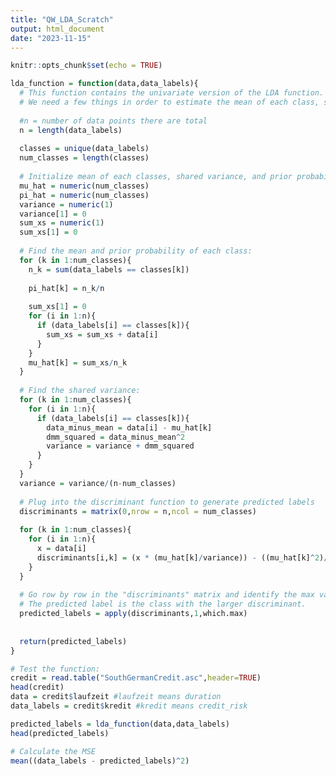 ```yaml
---
title: "QW_LDA_Scratch"
output: html_document
date: "2023-11-15"
---
```


```r
knitr::opts_chunk$set(echo = TRUE)
```

```r
lda_function = function(data,data_labels){
  # This function contains the univariate version of the LDA function.
  # We need a few things in order to estimate the mean of each class, shared variance, and prior probabilities.
  
  #n = number of data points there are total
  n = length(data_labels)
  
  classes = unique(data_labels)
  num_classes = length(classes)
  
  # Initialize mean of each classes, shared variance, and prior probabilities
  mu_hat = numeric(num_classes)
  pi_hat = numeric(num_classes)
  variance = numeric(1)
  variance[1] = 0
  sum_xs = numeric(1)
  sum_xs[1] = 0
  
  # Find the mean and prior probability of each class:
  for (k in 1:num_classes){
    n_k = sum(data_labels == classes[k])
    
    pi_hat[k] = n_k/n
    
    sum_xs[1] = 0
    for (i in 1:n){
      if (data_labels[i] == classes[k]){
        sum_xs = sum_xs + data[i]
      }
    }
    mu_hat[k] = sum_xs/n_k
  }
  
  # Find the shared variance:
  for (k in 1:num_classes){
    for (i in 1:n){
      if (data_labels[i] == classes[k]){
        data_minus_mean = data[i] - mu_hat[k]
        dmm_squared = data_minus_mean^2
        variance = variance + dmm_squared
      }
    }
  }
  variance = variance/(n-num_classes)
  
  # Plug into the discriminant function to generate predicted labels
  discriminants = matrix(0,nrow = n,ncol = num_classes)
  
  for (k in 1:num_classes){
    for (i in 1:n){
      x = data[i]
      discriminants[i,k] = (x * (mu_hat[k]/variance)) - ((mu_hat[k]^2)/(2*variance)) + log(pi_hat[k])
    }
  }
  
  # Go row by row in the "discriminants" matrix and identify the max value per row (which class has the larger discriminant)
  # The predicted label is the class with the larger discriminant.
  predicted_labels = apply(discriminants,1,which.max)
    
    
  return(predicted_labels)
}
```


```r
# Test the function:
credit = read.table("SouthGermanCredit.asc",header=TRUE)
head(credit)
data = credit$laufzeit #laufzeit means duration
data_labels = credit$kredit #kredit means credit_risk

predicted_labels = lda_function(data,data_labels)
head(predicted_labels)

# Calculate the MSE
mean((data_labels - predicted_labels)^2)
```































